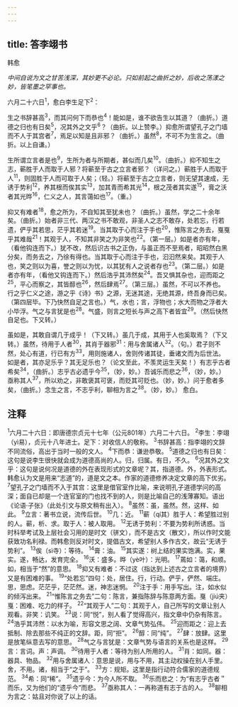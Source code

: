 ```yaml
---
---
---
```

title: 答李翊书
---



韩愈

*中间自说为文之甘苦浅深，其妙更不必论。只如前起之曲折之妙，后收之荡漾之妙，皆笔墨之罕事也。*

六月二十六日<sup>1</sup>，愈白李生足下<sup>2</sup>：

生之书辞甚高<sup>3</sup>，而其问何下而恭也<sup>4</sup>！能如是，谁不欲告生以其道？（曲折。）道德之归也有日矣<sup>5</sup>，况其外之文乎<sup>6</sup>？（曲折。以上赞李。）抑愈所谓望孔子之门墙而不人于其宫者<sup>7</sup>，焉足以知是且非邪？（曲折。）虽然<sup>8</sup>，不可不为生言之。（曲折。以上自谦。）

生所谓立言者是也<sup>9</sup>，生所为者与所期者，甚似而几矣<sup>10</sup>。（曲折。）抑不知生之志，蕲胜于人而取于人邪？将蕲至于古之立言者邪？（详问之。）蕲胜于人而取于人<sup>11</sup>，则固胜于人而可取于人矣；（轻。）将蕲至于古之立言者，则无望其速成，无诱于势利<sup>12</sup>，养其根而俟其实<sup>13</sup>，加其青而希其光<sup>14</sup>，根之茂者其实遂<sup>15</sup>，膏之沃者其光晔<sup>16</sup>，仁义之人，其言蔼如也<sup>17</sup>。（重。）

抑又有难者<sup>18</sup>，愈之所为，不自知其至犹未也？（曲折。）虽然，学之二十余年矣。（曲折。）始者非三代、两汉之书不敢观，非圣人之志不敢存，处若忘，行若遗，俨乎其若思，茫乎其若迷<sup>19</sup>。当其取于心而注于手也<sup>20</sup>，惟陈言之务去，戛戛乎其难哉<sup>21</sup>！其观于人，不知其非笑之为非笑也<sup>22</sup>。（第一层。）如是者亦有年，（看他钩连而下。）犹不改，然后识古书之正伪，与虽正而不至焉者，昭昭然白黑分矣，而务去之，乃徐有得也。当其取于心而注于手也，汩汩然来矣。其观于人也，笑之则以为喜，誉之则以为忧，以其犹有人之说者存也<sup>23</sup>。（第二层。）如是者亦有年，（看他又钩连而下。）然后浩乎其沛然矣<sup>24</sup>。吾又惧其杂也，迎而距之<sup>25</sup>，平心而察之，其皆醇也<sup>26</sup>，然后肆焉<sup>27</sup>。（第三层。）虽然，不可以不养也。行之乎仁义之途，游之乎《诗》书》之源，无迷其途，无绝其源，终吾身而已矣。（第四层毕。下乃快然自足之言也。）气，水也；言，浮物也；水大而物之浮者大小毕浮。气之与言犹是也<sup>28</sup>。气盛，则言之短长与声之高下者皆宜<sup>29</sup>。（然后快然自足也。下又转。）

虽如是，其敢自谓几于成乎！（下又转。）虽几于成，其用于人也奚取焉？（下又转。）虽然，待用于人者<sup>30</sup>，其肖于器邪<sup>31</sup>：用与舍属诸人<sup>32</sup>。（句。）君子则不然，处心有道，行已有方<sup>33</sup>，用则施诸人，舍则传诸其徒，垂诸文而为后世法。如是者，其亦足乐乎？其无足乐也？（论文至此，不羡灵运生天矣！）有志乎古者希矣<sup>34</sup>，（曲折。）志乎古必遗乎今<sup>35</sup>，（妙，妙。）吾诚乐而悲之<sup>36</sup>，（妙，妙。）亟称其人<sup>37</sup>，所以劝之，非敢褒其可褒，而贬其可贬也。（妙，妙。）问于愈者多矣，（曲折。）念生之言，不志乎利，聊相为言之<sup>38</sup>。（妙，妙。）
愈白。

## 注释

<sup>1</sup>六月二十六日：即唐德宗贞元十七年（公元801年）六月二十六日。
<sup>2</sup>李生：李翊（yì易），贞元十八年进士。足下：对收信人的敬称。
<sup>3</sup>书辞甚高：指李翊的文辞不同流俗，高出于当时一般的文人。
<sup>4</sup>下而恭：谦逊恭敬。
<sup>5</sup>道德之归也有日矣：这句是说李生很快就会成为道德高尚的人。归，归属。有日，不久。
<sup>6</sup>况其外之文乎：这句是说何况是道德的外在表现形式的文章呢？其，指道德。外，外表形式。韩愈认为文是用来“志道”的，道是文之本。作家的道德修养决定文章的高下优劣。
<sup>7</sup>望孔子之门墙而不入于其宫：这里是借官室作比喻，来说明孔子道德学问的高深；面自已却是一个连官室的门也找不到的人，则是比喻自己的浅薄寡知。语出《论语·子张》（此处引文与原文稍有出入）。
<sup>8</sup>虽然：虽，虽然。然，这样、如此。
<sup>9</sup>立言：著书立说，流传后世。
<sup>10</sup>几：近。
<sup>11</sup>蕲（qí其）胜于人：希望胜过别的人。蕲，析、求。取于人：被人取用。
<sup>12</sup>无诱于势利：不要为势利所诱惑。当时科举考试及上层社会习用的是时文（骈文），而不是古文（散文），所以作时文能获致功名利禄。而韩愈则反对时文，提倡古文，希望别人多作古文，故云“无诱于势利”。
<sup>13</sup>俟（sì寺）：等待。
<sup>14</sup>膏：油。
<sup>15</sup>其实遂：树上结的果实饱满。实，果实。遂，畅达，发育完全。
<sup>16</sup>沃：盛多。晔（yè叶）：光明。
<sup>17</sup>蔫如：蔼，和顺。如，相当于“然”的意思。
<sup>18</sup>抑又有难者：不过这（指达到上述古之立言者的境界）又是有困难的事。
<sup>19</sup>“处若忘”四句：处，居住。行，行动。俨乎，俨然、端庄。思，思虑。茫茫乎，茫茫然。迷，神志迷惘。
<sup>20</sup>注于手：用手写出。注，如水似的倾泻出来。
<sup>21</sup>“惟陈言之务去”二句：陈言，兼指陈辞与陈意两方面。戛（jiú夹）戛：困难、吃力的样子。
<sup>22</sup>“其观于人”二句：其观于人，自己所写的文章让别人观看。非笑：讥笑。
<sup>23</sup>说：同“悦”，别人看了觉得高兴，指文章中仍杂有陈言。
<sup>24</sup>浩乎其沛然：以水为喻，形容文思之阔、文章气势弘伟。
<sup>25</sup>迎而距之：迎上去抵制、除去那些不纯正的文辞。距，同“拒”。
<sup>26</sup>醇：同“纯”。
<sup>27</sup>肆：放肆。这里是放笔纵意去写的意思。
<sup>28</sup>气之与言犹是：文章气势与语言的关系也是这样。
<sup>29</sup>言：言词。声：声调。
<sup>30</sup>待用于人者：等待为别人所用的人。
<sup>31</sup>肖：如同。器：器具、物品。
<sup>32</sup>用与舍属诸人：意思是说，用与不用，其主动权操在别人手里。舍，不用。诸，相当于“之于”。
<sup>33</sup>方：规矩。这里是指行动符合儒家的道德规范。
<sup>34</sup>希：同“稀”。
<sup>35</sup>遗乎今：为今人所不取。
<sup>36</sup>乐而悲之：为“有志乎古者＂而乐，又为他们的“遗乎今”而悲。
<sup>37</sup>亟称其人：一再称道有志于古的人。
<sup>38</sup>聊相为言之：姑且对你说了以上的话。